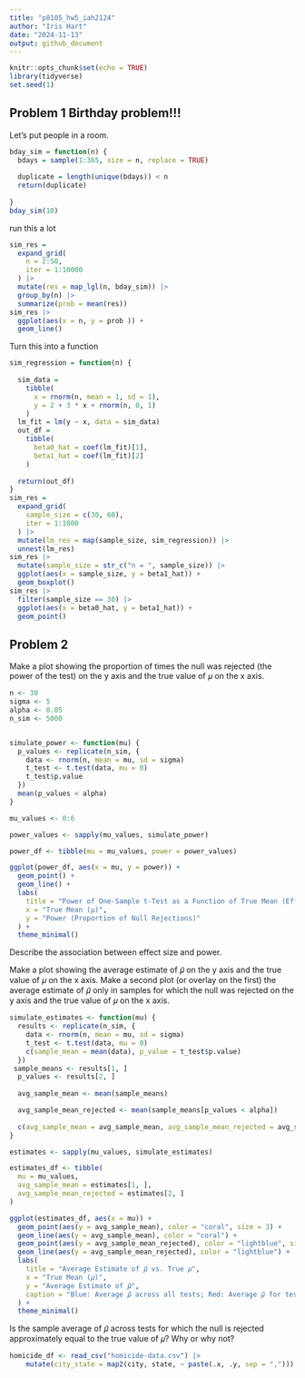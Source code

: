 ```yaml
---
title: "p8105_hw5_iah2124"
author: "Iris Hart"
date: "2024-11-13"
output: github_document
---
```


```r
knitr::opts_chunk$set(echo = TRUE)
library(tidyverse)
set.seed(1)
```

## Problem 1 Birthday problem!!!
Let's put people in a room.
```r
bday_sim = function(n) {
  bdays = sample(1:365, size = n, replace = TRUE)
  
  duplicate = length(unique(bdays)) < n
  return(duplicate)
  
}
bday_sim(10)
```
run this a lot
```r
sim_res = 
  expand_grid(
    n = 2:50,
    iter = 1:10000
  ) |> 
  mutate(res = map_lgl(n, bday_sim)) |> 
  group_by(n) |> 
  summarize(prob = mean(res))
sim_res |> 
  ggplot(aes(x = n, y = prob )) + 
  geom_line()
```
Turn this into a function
```r
sim_regression = function(n) {
  
  sim_data = 
    tibble(
      x = rnorm(n, mean = 1, sd = 1),
      y = 2 + 3 * x + rnorm(n, 0, 1)
    )
  lm_fit = lm(y ~ x, data = sim_data)
  out_df = 
    tibble(
      beta0_hat = coef(lm_fit)[1],
      beta1_hat = coef(lm_fit)[2]
    )
  
  return(out_df)
}
sim_res = 
  expand_grid(
    sample_size = c(30, 60), 
    iter = 1:1000
  ) |> 
  mutate(lm_res = map(sample_size, sim_regression)) |> 
  unnest(lm_res)
sim_res |> 
  mutate(sample_size = str_c("n = ", sample_size)) |> 
  ggplot(aes(x = sample_size, y = beta1_hat)) + 
  geom_boxplot()
sim_res |> 
  filter(sample_size == 30) |> 
  ggplot(aes(x = beta0_hat, y = beta1_hat)) +
  geom_point()
```

## Problem 2
Make a plot showing the proportion of times the null was rejected (the power of the test) on the y axis and the true value of 𝜇 on the x axis. 
```r
n <- 30    
sigma <- 5 
alpha <- 0.05  
n_sim <- 5000


simulate_power <- function(mu) {
  p_values <- replicate(n_sim, {
    data <- rnorm(n, mean = mu, sd = sigma)
    t_test <- t.test(data, mu = 0)
    t_test$p.value
  })
  mean(p_values < alpha)
}

mu_values <- 0:6

power_values <- sapply(mu_values, simulate_power)

power_df <- tibble(mu = mu_values, power = power_values)

ggplot(power_df, aes(x = mu, y = power)) +
  geom_point() +
  geom_line() +
  labs(
    title = "Power of One-Sample t-Test as a Function of True Mean (Effect Size)",
    x = "True Mean (μ)",
    y = "Power (Proportion of Null Rejections)"
  ) +
  theme_minimal()
```
Describe the association between effect size and power.


Make a plot showing the average estimate of 𝜇̂ on the y axis and the true value of 𝜇 on the x axis. Make a second plot (or overlay on the first) the average estimate of 𝜇̂ only in samples for which the null was rejected on the y axis and the true value of 𝜇 on the x axis. 
```r
simulate_estimates <- function(mu) {
  results <- replicate(n_sim, {
    data <- rnorm(n, mean = mu, sd = sigma)
    t_test <- t.test(data, mu = 0)
    c(sample_mean = mean(data), p_value = t_test$p.value)
  })
 sample_means <- results[1, ]
  p_values <- results[2, ]
  
  avg_sample_mean <- mean(sample_means)

  avg_sample_mean_rejected <- mean(sample_means[p_values < alpha])
  
  c(avg_sample_mean = avg_sample_mean, avg_sample_mean_rejected = avg_sample_mean_rejected)
}

estimates <- sapply(mu_values, simulate_estimates)

estimates_df <- tibble(
  mu = mu_values,
  avg_sample_mean = estimates[1, ],
  avg_sample_mean_rejected = estimates[2, ]
)

ggplot(estimates_df, aes(x = mu)) +
  geom_point(aes(y = avg_sample_mean), color = "coral", size = 3) +
  geom_line(aes(y = avg_sample_mean), color = "coral") +
  geom_point(aes(y = avg_sample_mean_rejected), color = "lightblue", size = 3) +
  geom_line(aes(y = avg_sample_mean_rejected), color = "lightblue") +
  labs(
    title = "Average Estimate of 𝜇̂ vs. True 𝜇",
    x = "True Mean (𝜇)",
    y = "Average Estimate of 𝜇̂",
    caption = "Blue: Average 𝜇̂ across all tests; Red: Average 𝜇̂ for tests where null was rejected"
  ) +
  theme_minimal()

```


Is the sample average of 𝜇̂ across tests for which the null is rejected approximately equal to the true value of 𝜇? Why or why not?

```r
homicide_df <- read_csv("homicide-data.csv") |>
    mutate(city_state = map2(city, state, ~ paste(.x, .y, sep = ","))) 
```